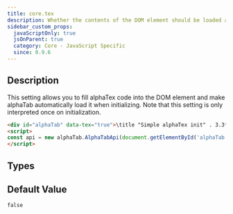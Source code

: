 ```yaml
---
title: core.tex
description: Whether the contents of the DOM element should be loaded as alphaTex.
sidebar_custom_props:
  javaScriptOnly: true
  jsOnParent: true
  category: Core - JavaScript Specific
  since: 0.9.6
---
```


<SinceBadge since="0.9.6" />


## Description

This setting allows you to fill alphaTex code into the DOM element and make alphaTab automatically 
load it when initializing. Note that this setting is only interpreted once on initialization.

```html
<div id="alphaTab" data-tex="true">\title "Simple alphaTex init" . 3.3*4</div>
<script>
const api = new alphaTab.AlphaTabApi(document.getElementById('alphaTab'));
</script>
```

<PropertyDescription showJson={true} />

## Types

<TypeTable>
    <TypeRow name="boolean" />
</TypeTable>

## Default Value

`false`